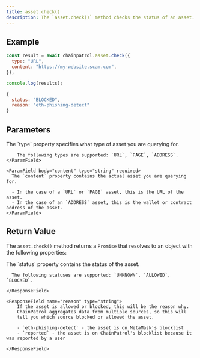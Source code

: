 ```yaml
---
title: asset.check()
description: The `asset.check()` method checks the status of an asset.
---
```


## Example

<CodeGroup>

```js Code
const result = await chainpatrol.asset.check({
  type: "URL",
  content: "https://my-website.scam.com",
});

console.log(results);
```

```js Output
{
  status: "BLOCKED",
  reason: "eth-phishing-detect"
}
```

</CodeGroup>

## Parameters

<ParamField body="options" type="object" required>
  <Expandable title="properties" defaultOpen>
    <ParamField body="type" type="enum<string>" required>
        The `type` property specifies what type of asset you are querying for. 
        
        The following types are supported: `URL`, `PAGE`, `ADDRESS`.
    </ParamField>

    <ParamField body="content" type="string" required>
      The `content` property contains the actual asset you are querying for.

      - In the case of a `URL` or `PAGE` asset, this is the URL of the asset.
      - In the case of an `ADDRESS` asset, this is the wallet or contract address of the asset.
    </ParamField>

  </Expandable>
</ParamField>

## Return Value

The `asset.check()` method returns a `Promise` that resolves to an object with the following properties:

<ResponseField name="result" type="object" required>
  <Expandable title="properties" defaultOpen>
    <ResponseField name="status" type="enum<string>" required>
      The `status` property contains the status of the asset.

      The following statuses are supported: `UNKNOWN`, `ALLOWED`, `BLOCKED`.

    </ResponseField>

    <ResponseField name="reason" type="string">
        If the asset is allowed or blocked, this will be the reason why.
        ChainPatrol aggregates data from multiple sources, so this will
        tell you which source blocked or allowed the asset.

        - `eth-phishing-detect` - the asset is on MetaMask's blocklist
        - `reported` - the asset is on ChainPatrol's blocklist because it was reported by a user

    </ResponseField>

  </Expandable>
</ResponseField>
